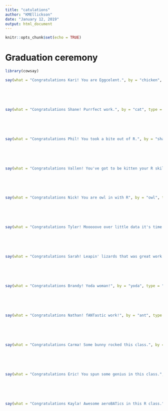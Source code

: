 ```yaml
---
title: "catulations"
author: "KMEllickson"
date: "January 12, 2019"
output: html_document
---
```


```r
knitr::opts_chunk$set(echo = TRUE)
```

# Graduation ceremony

```r
library(cowsay)

say(what = "Congratulations Kari! You are Eggcelent.", by = "chicken", type = "message")
```

<br><br><br>

```r
say(what = "Congratulations Shane! Purrfect work.", by = "cat", type = "message")
```

<br><br><br>

```r
say(what = "Congratulations Phil! You took a bite out of R.", by = "shark", type = "message")
```

<br><br><br>

```r
say(what = "Congratulations Vallen! You've got to be kitten your R skills are too good.", by = "cat", type = "message")
```

<br><br><br>

```r
say(what = "Congratulations Nick! You are owl in with R", by = "owl", type = "message")
```

<br><br><br>

```r
say(what = "Congratulations Tyler! Mooooove over little data it's time for HUGE data.", by = "cow", type = "message")
```

<br><br><br>

```r
say(what = "Congratulations Sarah! Leapin' lizards that was great work.", by = "frog", type = "message")
```

<br><br><br>

```r
say(what = "Congratulations Brandy! Yoda woman!", by = "yoda", type = "message")
```

<br><br><br>

```r
say(what = "Congratulations Nathan! fANTastic work!", by = "ant", type = "message")
```

<br><br><br>


```r
say(what = "Congratulations Carma! Some bunny rocked this class.", by = "rabbit", type = "message")
```

<br><br><br>

```r
say(what = "Congratulations Eric! You spun some genius in this class.", by = "spider", type = "message")
```

<br><br><br>

```r
say(what = "Congratulations Kayla! Awesome aeroBATics in this R class.", by = "bat", type = "message")
```
